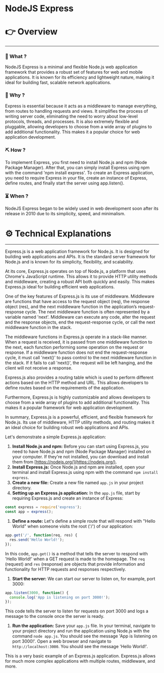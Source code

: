 # NodeJS Express


# 👉 Overview

---

### 👀 What ?

NodeJS Express is a minimal and flexible Node.js web application framework that provides a robust set of features for web and mobile applications. It is known for its efficiency and lightweight nature, making it ideal for building fast, scalable network applications.


### 🧐 Why ?

Express is essential because it acts as a middleware to manage everything, from routes to handling requests and views. It simplifies the process of writing server code, eliminating the need to worry about low-level protocols, threads, and processes. It is also extremely flexible and pluggable, allowing developers to choose from a wide array of plugins to add additional functionality. This makes it a popular choice for web application development.


### ⛏️ How ?

To implement Express, you first need to install Node.js and npm (Node Package Manager). After that, you can simply install Express using npm with the command 'npm install express'. To create an Express application, you need to require Express in your file, create an instance of Express, define routes, and finally start the server using app.listen().


### ⏳ When ?

NodeJS Express began to be widely used in web development soon after its release in 2010 due to its simplicity, speed, and minimalism.


# ⚙️ Technical Explanations

---

Express.js is a web application framework for Node.js. It is designed for building web applications and APIs. It is the standard server framework for Node.js and is known for its simplicity, flexibility, and scalability.

At its core, Express.js operates on top of Node.js, a platform that uses Chrome's JavaScript runtime. This allows it to provide HTTP utility methods and middleware, creating a robust API both quickly and easily. This makes Express.js ideal for building efficient web applications.

One of the key features of Express.js is its use of middleware. Middleware are functions that have access to the request object (req), the response object (res), and the next middleware function in the application’s request-response cycle. The next middleware function is often represented by a variable named 'next'. Middleware can execute any code, alter the request and the response objects, end the request-response cycle, or call the next middleware function in the stack.

The middleware functions in Express.js operate in a stack-like manner. When a request is received, it is passed from one middleware function to the next, each function performing some operation on the request or response. If a middleware function does not end the request-response cycle, it must call 'next()' to pass control to the next middleware function in the stack. If it fails to call 'next()', the request will be left hanging, and the client will not receive a response.

Express.js also provides a routing table which is used to perform different actions based on the HTTP method and URL. This allows developers to define routes based on the requirements of the application.

Furthermore, Express.js is highly customizable and allows developers to choose from a wide array of plugins to add additional functionality. This makes it a popular framework for web application development.

In summary, Express.js is a powerful, efficient, and flexible framework for Node.js. Its use of middleware, HTTP utility methods, and routing makes it an ideal choice for building robust web applications and APIs.

Let's demonstrate a simple Express.js application:

1. **Install Node.js and npm:** Before you can start using Express.js, you need to have Node.js and npm (Node Package Manager) installed on your computer. If they're not installed, you can download and install them from [https://nodejs.org/](https://nodejs.org/).
2. **Install Express.js:** Once Node.js and npm are installed, open your terminal and install Express.js using npm with the command `npm install express`.
3. **Create a new file:** Create a new file named `app.js` in your project directory.
4. **Setting up an Express.js application:** In the `app.js` file, start by requiring Express.js and create an instance of Express:

```jsx
const express = require('express');
const app = express();

```

1. **Define a route:** Let's define a simple route that will respond with "Hello World" when someone visits the root ('/') of our application:

```jsx
app.get('/', function(req, res) {
  res.send('Hello World!');
});

```

In this code, `app.get()` is a method that tells the server to respond with 'Hello World!' when a GET request is made to the homepage. The `req` (request) and `res` (response) are objects that provide information and functionality for HTTP requests and responses respectively.

1. **Start the server:** We can start our server to listen on, for example, port 3000:

```jsx
app.listen(3000, function() {
  console.log('App is listening on port 3000!');
});

```

This code tells the server to listen for requests on port 3000 and logs a message to the console once the server is ready.

1. **Run the application:** Save your `app.js` file. In your terminal, navigate to your project directory and run the application using Node.js with the command `node app.js`. You should see the message 'App is listening on port 3000!'. Open a web browser and navigate to `http://localhost:3000`. You should see the message 'Hello World!'.

This is a very basic example of an Express.js application. Express.js allows for much more complex applications with multiple routes, middleware, and more.
